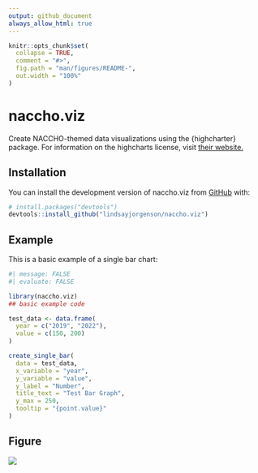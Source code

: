 ```yaml
---
output: github_document
always_allow_html: true
---
```


<!-- README.md is generated from README.Rmd. Please edit that file -->

```r
knitr::opts_chunk$set(
  collapse = TRUE,
  comment = "#>",
  fig.path = "man/figures/README-",
  out.width = "100%"
)
```

# naccho.viz

<!-- badges: start -->
<!-- badges: end -->

Create NACCHO-themed data visualizations using the {highcharter} package. For information on the highcharts license, visit [their website.](https://shop.highcharts.com/?gad_source=1&gclid=CjwKCAjwmYCzBhA6EiwAxFwfgGobLdIzZ30MDAVCQyV65AQT8dhWcVyxd6IkG4ikps4zGrXAQvFkLhoCtzsQAvD_BwE)

## Installation

You can install the development version of naccho.viz from [GitHub](https://github.com/) with:

``` r
# install.packages("devtools")
devtools::install_github("lindsayjorgenson/naccho.viz")
```

## Example

This is a basic example of a single bar chart:

``` r
#| message: FALSE
#| evaluate: FALSE

library(naccho.viz)
## basic example code

test_data <- data.frame(
  year = c("2019", "2022"),
  value = c(150, 200)
)

create_single_bar(
  data = test_data,
  x_variable = "year",
  y_variable = "value",
  y_label = "Number",
  title_text = "Test Bar Graph",
  y_max = 250,
  tooltip = "{point.value}"
)
```

## Figure
![](man/figures/bar_example.png)
